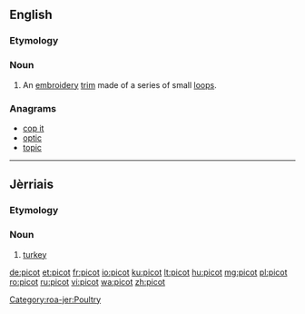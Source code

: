 ==English==

===Etymology===
{{etyl|fr|en}}

===Noun===
{{wikipedia}}
{{en-noun}}

# An [[embroidery]] [[trim]] made of a series of small [[loop]]s.

===Anagrams===
* [[cop it#English|cop it]]
* [[optic#English|optic]]
* [[topic#English|topic]]

----

==Jèrriais==

===Etymology===
{{rfe|lang=roa-jer}}

===Noun===
{{roa-jer-noun|m}}

# [[turkey]]

[[Category:roa-jer:Poultry]]

[[de:picot]]
[[et:picot]]
[[fr:picot]]
[[io:picot]]
[[ku:picot]]
[[lt:picot]]
[[hu:picot]]
[[mg:picot]]
[[pl:picot]]
[[ro:picot]]
[[ru:picot]]
[[vi:picot]]
[[wa:picot]]
[[zh:picot]]